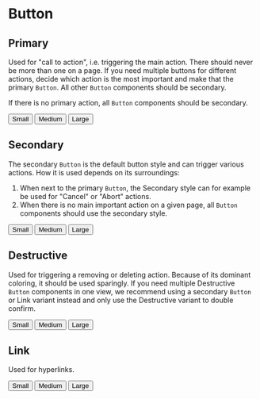 
<Meta title="MDX|Button" component={Button} />

# Button

## Primary

Used for "call to action", i.e. triggering the main action. There should never be more than one on a page. If you need multiple buttons for different actions, decide which action is the most important and make that the primary `Button`. All other `Button` components should be secondary.

If there is no primary action, all `Button` components should be secondary.

<Preview>
  <div>
    <Button variant="primary" size="sm" renderAs="button" style={{ margin: '5px' }}>
      Small
    </Button>
    <Button variant="primary" size="md" renderAs="button" style={{ margin: '5px' }}>
      Medium
    </Button>
    <Button variant="primary" size="lg" renderAs="button" style={{ margin: '5px' }}>
      Large
    </Button>
  </div>
</Preview>

## Secondary

The secondary `Button` is the default button style and can trigger various actions. How it is used depends on its surroundings:

1. When next to the primary `Button`, the Secondary style can for example be used for "Cancel" or "Abort" actions. 
2. When there is no main important action on a given page, all `Button` components should use the secondary style.

<Preview>
  <div>
    <Button variant="secondary" size="sm" renderAs="button" style={{ margin: '5px' }}>
      Small
    </Button>
    <Button variant="secondary" size="md" renderAs="button" style={{ margin: '5px' }}>
      Medium
    </Button>
    <Button variant="secondary" size="lg" renderAs="button" style={{ margin: '5px' }}>
      Large
    </Button>
  </div>
</Preview>

## Destructive

Used for triggering a removing or deleting action. Because of its dominant coloring, it should be used sparingly. If you need multiple Destructive `Button` components in one view, we recommend using a secondary `Button` or Link variant instead and only use the Destructive variant to double confirm.

<Preview>
  <div>
    <Button variant="destructive" size="sm" renderAs="button" style={{ margin: '5px' }}>
      Small
    </Button>
    <Button variant="destructive" size="md" renderAs="button" style={{ margin: '5px' }}>
      Medium
    </Button>
    <Button variant="destructive" size="lg" renderAs="button" style={{ margin: '5px' }}>
      Large
    </Button>
  </div>
</Preview>

## Link

Used for hyperlinks.

<Preview>
  <div>
    <Button href="/" variant="link" size="sm" renderAs="button" style={{ margin: '5px' }}>
      Small
    </Button>
    <Button href="/" variant="link" size="md" renderAs="button" style={{ margin: '5px' }}>
      Medium
    </Button>
    <Button href="/" variant="link" size="lg" renderAs="button" style={{ margin: '5px' }}>
      Large
    </Button>
  </div>
</Preview>

<Props of={Button} />
